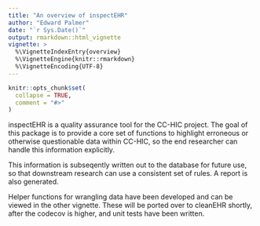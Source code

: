 ```yaml
---
title: "An overview of inspectEHR"
author: "Edward Palmer"
date: "`r Sys.Date()`"
output: rmarkdown::html_vignette
vignette: >
  %\VignetteIndexEntry{overview}
  %\VignetteEngine{knitr::rmarkdown}
  %\VignetteEncoding{UTF-8}
---
```


```r
knitr::opts_chunk$set(
  collapse = TRUE,
  comment = "#>"
)
```

inspectEHR is a quality assurance tool for the CC-HIC project. The goal of this package is to provide a core set of functions to highlight erroneous or otherwise questionable data within CC-HIC, so the end researcher can handle this information explicitly.

This information is subseqently written out to the database for future use, so that downstream research can use a consistent set of rules. A report is also generated.

Helper functions for wrangling data have been developed and can be viewed in the other vignette. These will be ported over to cleanEHR shortly, after the codecov is higher, and unit tests have been written.
